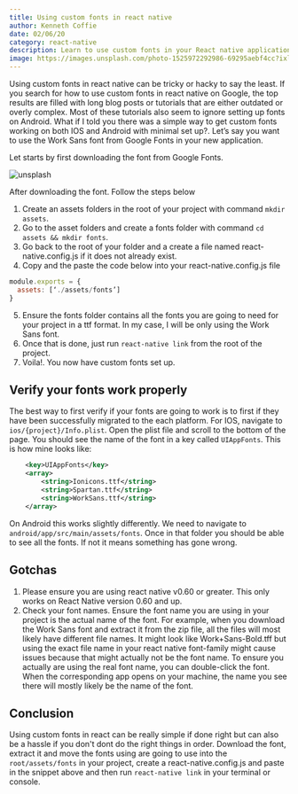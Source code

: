 ```yaml
---
title: Using custom fonts in react native
author: Kenneth Coffie
date: 02/06/20
category: react-native
description: Learn to use custom fonts in your React native applications on IOS and Android with ease.
image: https://images.unsplash.com/photo-1525972292986-69295aebf4cc?ixlib=rb-1.2.1&ixid=eyJhcHBfaWQiOjEyMDd9&auto=format&fit=crop&w=2250&q=80
---
```


Using custom fonts in react native can be tricky or hacky to say the least. If you search for how to use custom fonts in react native on Google, the top results are filled with long blog posts or tutorials that are either outdated or overly complex. Most of these tutorials also seem to ignore setting up fonts on Android. 
What if I told you there was a simple way to get custom fonts working on both IOS and Android with minimal set up?. Let’s say you want to use the Work Sans font from Google Fonts in your new application.   

Let starts by first downloading the font from Google Fonts.

![unsplash](https://res.cloudinary.com/dsjqejkj7/image/upload/v1616259107/google-fonts_ifwpjn.jpg)

After downloading the font. Follow the steps below

1. Create an assets folders in the root of your project with command `mkdir assets`. 
2. Go to the asset folders and  create a fonts folder with command `cd assets && mkdir fonts`.
3. Go back to the root of your folder and a create a file named react-native.config.js if it does not already exist.
4. Copy and the paste the code below into your react-native.config.js file 

  ```js
  module.exports = {
  	assets: [‘./assets/fonts’]
  }
  ```

5. Ensure the fonts folder contains all the fonts you are going to need for your project in a ttf format. In my case, I will be only using the Work Sans font. 
6. Once that is done, just run `react-native link` from the root of the project.
7. Voila!. You now have custom fonts set up. 

## Verify your fonts work properly

The best way to first verify if your fonts are going to work is to first if they have been successfully migrated to the each platform. For IOS, navigate to `ios/{project}/Info.plist`. Open the plist file and scroll to the bottom of the page. You should see the name of the font in a key called `UIAppFonts`. This is how mine looks like: 

```xml
	<key>UIAppFonts</key>
	<array>
		<string>Ionicons.ttf</string>
		<string>Spartan.ttf</string>
		<string>WorkSans.ttf</string>
	</array>
```

On Android this works slightly differently. We need to navigate to `android/app/src/main/assets/fonts`. Once in that folder you should be able to see all the fonts. If not it means something has gone wrong. 

## Gotchas

1. Please ensure you are using react native v0.60 or greater. This only works on React Native version 0.60 and up.
2. Check your font names. Ensure the font name you are using in your project is the actual name of the font. For example, when you download the Work Sans font and extract it from the zip file, all the files will most likely have different file names. It might look like Work+Sans-Bold.tff but using the exact file name in your react native font-family might cause issues because that might actually not be the font name.  To ensure you actually are using the real font name, you can double-click the font. When the corresponding app opens on your machine, the name you see there will mostly likely be the name of the font.

## Conclusion

Using custom fonts in react can be really simple if done right but can also be a hassle if you don't dont do the right things in order. Download the font, extract it and move the fonts using are going to use into the `root/assets/fonts` in your project, create a react-native.config.js and paste in the snippet above and then run `react-native link` in your terminal or console. 
